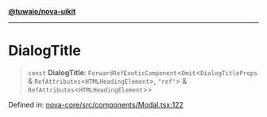 [**@tuwaio/nova-uikit**](../../../README.md)

***

# DialogTitle

> `const` **DialogTitle**: `ForwardRefExoticComponent`\<`Omit`\<`DialogTitleProps` & `RefAttributes`\<`HTMLHeadingElement`\>, `"ref"`\> & `RefAttributes`\<`HTMLHeadingElement`\>\>

Defined in: [nova-core/src/components/Modal.tsx:122](https://github.com/TuwaIO/nova-uikit/blob/4b8f114134c9a2055055f3192fbe0a69c2544cc3/packages/nova-core/src/components/Modal.tsx#L122)
